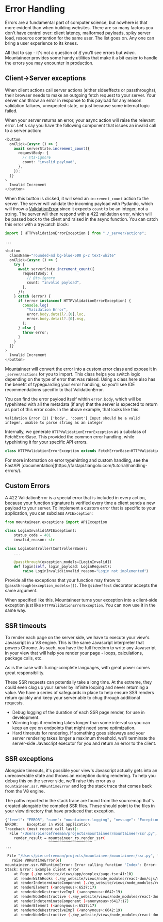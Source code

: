 # Error Handling

Errors are a fundamental part of computer science, but nowhere is that more evident than when building websites. There are so many factors you don't have control over: client latency, malformed payloads, spiky server load, resource contention for the same user. The list goes on. Any one can bring a user experience to its knees.

All that to say - it's not a question of _if_ you'll see errors but _when_. Mountaineer provides some handy utilities that make it a bit easier to handle the errors you may encounter in production.

## Client->Server exceptions

When client actions call server actions (either sideeffects or passthroughs), their browser needs to make an outgoing fetch request to your server. Your server can throw an error in response to this payload for any reason: validation failures, unexpected state, or just because some internal logic failed.

When your server returns an error, your async action will raise the relevant error. Let's say you have the following component that issues an invalid call to a server action:

```typescript
<button
  onClick={async () => {
    await serverState.increment_count({
      requestBody: {
        // @ts-ignore
        count: "invalid payload",
      },
    });
  }}
>
  Invalid Increment
</button>
```

When this button is clicked, it will send an `increment_count` action to the server. The server will validate the incoming payload with Pydantic, which will throw a [ValidationError](https://docs.pydantic.dev/latest/errors/validation_errors/) since it expects `count` to be an integer, not a string. The server will then respond with a 422 validation error, which will be passed back to the client and raised in the async function. You can catch this error with a try/catch block:

```typescript
import { HTTPValidationErrorException } from "./_server/actions";

...

<button
  className="rounded-md bg-blue-500 p-2 text-white"
  onClick={async () => {
    try {
      await serverState.increment_count({
        requestBody: {
          // @ts-ignore
          count: "invalid payload",
        },
      });
    } catch (error) {
      if (error instanceof HTTPValidationErrorException) {
        console.log(
          "Validation Error",
          error.body.detail?.[0].loc,
          error.body.detail?.[0].msg,
        );
      } else {
        throw error;
      }
    }
  }}
>
  Invalid Increment
</button>
```

Mountaineer will convert the error into a custom error class and expose it in `_server/actions` for you to import. This class helps you switch logic depending on the type of error that was raised. Using a class here also has the benefit of typeguarding your error handling, so you'll see IDE recommendations specific to that ValidationError.

You can find the error payload itself within `error.body`, which will be typehinted with all the metadata (if any) that the server is expected to return as part of this error code. In the above example, that looks like this:

```
Validation Error (2) ['body', 'count'] Input should be a valid integer, unable to parse string as an integer
```

Internally, we generate `HTTPValidationErrorException` as a subclass of FetchErrorBase. This provided the common error handling, while typehinting it for your specific API errors.

```typescript title="_server/actions.ts"
class HTTPValidationErrorException extends FetchErrorBase<HTTPValidationError> {}
```

<Note>
    For more information on error typehinting and custom handling, see the FastAPI [documentation](https://fastapi.tiangolo.com/tutorial/handling-errors/).
</Note>

## Custom Errors

A 422 ValidationError is a special error that is included in every action, because your function signature is verified every time a client sends a new payload to your server. To implement a custom error that is specific to your application, you can subclass `APIException`:

```python
from mountaineer.exceptions import APIException

class LoginInvalid(APIException):
    status_code = 401
    invalid_reason: str

class LoginController(ControllerBase):
    ...

    @passthrough(exception_models=[LoginInvalid])
    def login(self, login_payload: LoginRequest):
        raise LoginInvalid(invalid_reason="Login not implemented")
```

Provide all the exceptions that your function may throw to `@passthrough(exception_models=[])`. The `@sideeffect` decorator accepts the same argument.

When specified like this, Mountaineer turns your exception into a client-side exception just like `HTTPValidationErrorException`. You can now use it in the same way.

## SSR timeouts

To render each page on the server side, we have to execute your view's Javascript in a V8 engine. This is the same Javascript interpreter that powers Chrome. As such, you have the full freedom to write any Javascript in your view that will help you render your page - loops, calculations, package calls, etc.

As is the case with Turing-complete languages, with great power comes great responsibility.

These SSR requests can potentially take a long time. At the extreme, they could even clog up your server by infinite looping and never returning a value. We have a series of safeguards in place to help ensure SSR renders return quickly and keep your server able to chug through additional requests.

- Debug logging of the duration of each SSR page render, for use in development.
- Warning logs if rendering takes longer than some interval so you can keep an eye on endpoints that might need some optimization.
- Hard timeouts for rendering. If something goes sideways and your server rendering takes longer a maximum threshold, we'll terminate the server-side Javascript executor for you and return an error to the client.

## SSR exceptions

Alongside timeouts, it's possible your view's Javascript actually gets into an unrecoverable state and throws an exception during rendering. To help you debug this on the server side, we'll raise this error as a `mountaineer.ssr.V8RuntimeError` and log the stack trace that comes back from the V8 engine.

The paths reported in the stack trace are found from the sourcemap that's created alongside the compiled SSR files. These should point to the files in your view directory that have produced that exception.

```bash
{"level": "ERROR", "name": "mountaineer.logging", "message": "Exception encountered in ComplexController rendering"}
ERROR:    Exception in ASGI application
Traceback (most recent call last):
  File "/Users/piercefreeman/projects/mountaineer/mountaineer/ssr.py", line 37, in render_ssr
    render_result = mountaineer_rs.render_ssr(
                    ^^^^^^^^^^^^^^^^^^^^
...

 File "/Users/piercefreeman/projects/mountaineer/mountaineer/ssr.py", line 43, in render_ssr
   raise V8RuntimeError(e)
mountaineer.ssr.V8RuntimeError: Error calling function 'Index': Error: Example client error
Stack: Error: Example client error
    at Page (./my_website/views/app/complex/page.tsx:41:10)
    at renderWithHooks (./my_website/views/node_modules/react-dom/cjs/react-dom-server-legacy.browser.development.js:5660:15)
    at renderIndeterminateComponent (./my_website/views/node_modules/react-dom/cjs/react-dom-server-legacy.browser.development.js:5733:14)
    at renderElement (<anonymous>:6537:17)
    at renderNodeDestructiveImpl (<anonymous>:6642:19)
    at renderNodeDestructive (./my_website/views/node_modules/react-dom/cjs/react-dom-server-legacy.browser.development.js:6078:13)
    at renderIndeterminateComponent (<anonymous>:6417:17)
    at renderElement (<anonymous>:6537:17)
    at renderNodeDestructiveImpl (<anonymous>:6642:19)
    at renderNodeDestructive (./my_website/views/node_modules/react-dom/cjs/react-dom-server-legacy.browser.development.js:6078:13)
```
